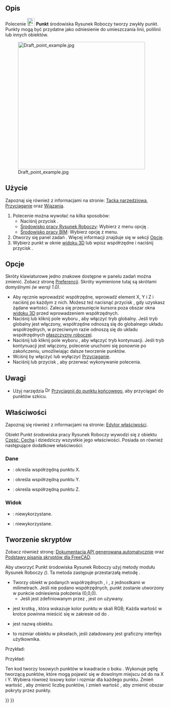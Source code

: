 <languages/>

{{Docnav/pl
|[[Draft_BezCurve/pl|Krzywa Béziera]]
|[[Draft_Facebinder/pl|Łącznik kształtu]]
|[[Draft_Workbench/pl|środowisko pracy Rysunek Roboczy]]
|IconL=Draft_BezCurve.svg 
|IconR=Draft_Facebinder.svg 
|IconC=Workbench_Draft.svg
}}

{{GuiCommand/pl
|Name=Draft Point
|Name/pl=Rysunek Roboczy: Punkt
|MenuLocation=Kreślenie → Punkt<br>Kreślenie 2D → Punkt
|Workbenches=[[Draft_Workbench/pl|Rysunek Roboczy]], [[BIM_Workbench/pl|BIM]]
|Version=0.7
}}

<span id="Description"></span>
==Opis==

Polecenie [[Image:Draft_Point.svg|24px]] '''Punkt''' środowiska Rysunek Roboczy tworzy zwykły punkt. Punkty mogą być przydatne jako odniesienie do umieszczania linii, polilinii lub innych obiektów.

[[Image:Draft_point_example.jpg|400px]]

<span id="Usage"></span>
==Użycie==

Zapoznaj się również z informacjami na stronie: [[Draft_Tray/pl|Tacka narzędziowa]], [[Draft_Snap/pl|Przyciąganie]] oraz [[Draft_Constrain/pl|Wiązania]].

# Polecenie można wywołać na kilka sposobów:
#* Naciśnij przycisk {{Button|[[Image:Draft_Point.svg|16px]] '''Punkt'''}}.
#* [[Draft_Workbench/pl|Środowisko pracy Rysunek Roboczy]]: Wybierz z menu opcję {{MenuCommand|Kreślenie → [[Image:Draft_Point.svg|16px]] Punkt}}.
#* [[BIM_Workbench/pl|Środowisko pracy BIM]]: Wybierz opcję {{MenuCommand|Kreślenie 2D → [[Image:Draft_Point.svg|16px]] Punkt}} z menu.
# Otworzy się panel zadań {{MenuCommand|Punkt}}. Więcej informacji znajduje się w sekcji [[#Opcje|Opcje]].
# Wybierz punkt w oknie [[3D_view/pl|widoku 3D]] lub wpisz współrzędne i naciśnij przycisk {{Button|[[Image:Draft_AddPoint.svg|16px]] Wprowadź punkt}}.

<span id="Options"></span>
==Opcje==

Skróty klawiaturowe jedno znakowe dostępne w panelu zadań można zmienić. Zobacz stronę [[Draft_Preferences/pl|Preferencji]]. Skróty wymienione tutaj są skrótami domyślnymi ''(w wersji 1.0)''.

* Aby ręcznie wprowadzić współrzędne, wprowadź element X, Y i Z i naciśnij {{KEY|Enter}} po każdym z nich. Możesz też nacisnąć przycisk {{Button|[[Image:Draft_AddPoint.svg|16px]] Wprowadź punkt}}, gdy uzyskasz żądane wartości. Zaleca się przesunięcie kursora poza obszar okna [[3D_view/pl|widoku 3D]] przed wprowadzeniem współrzędnych.
* Naciśnij {{KEY|G}} lub kliknij pole wyboru {{MenuCommand|Globalnie}}, aby włączyć tryb globalny. Jeśli tryb globalny jest włączony, współrzędne odnoszą się do globalnego układu współrzędnych, w przeciwnym razie odnoszą się do układu współrzędnych [[Draft_SelectPlane/pl|płaszczyzny roboczej]].
* Naciśnij {{KEY|N}} lub kliknij pole wyboru {{MenuCommand|Kontynuuj}}, aby włączyć tryb kontynuacji. Jeśli tryb kontynuacji jest włączony, polecenie uruchomi się ponownie po zakończeniu, umożliwiając dalsze tworzenie punktów.
* Wciśnij {{KEY|S}} by włączyć lub wyłączyć [[Draft_Snap/pl|Przyciąganie]].
* Naciśnij {{KEY|Esc}} lub przycisk {{Button|Zamknij}}, aby przerwać wykonywanie polecenia.

<span id="Notes"></span>
==Uwagi==

* Użyj narzędzia [[Image:Draft_Snap_Endpoint.svg|16px]] [[Draft_Snap_Endpoint/pl|Przyciągnij do punktu końcowego]], aby przyciągać do punktów szkicu.

<span id="Properties"></span>
==Właściwości==

Zapoznaj się również z informacjami na stronie: [[Property_editor/pl|Edytor właściwości]].

Obiekt Punkt środowiska pracy Rysunek Roboczy wywodzi się z obiektu [[Part_Feature/pl|Część: Cecha]] i dziedziczy wszystkie jego właściwości. Posiada on również następujące dodatkowe właściwości:

<span id="Data"></span>
===Dane===

{{TitleProperty|Rysunek Roboczy}}

* {{PropertyData|X|Distance}}: określa współrzędną punktu X.
* {{PropertyData|Y|Distance}}: określa współrzędną punktu Y.
* {{PropertyData|Z|Distance}}: określa współrzędną punktu Z.

<span id="View"></span>
===Widok===

{{TitleProperty|Rysunek Roboczy}}

* {{PropertyView|Wzór|Enumeration}}: niewykorzystane.
* {{PropertyView|Rozmiar wzoru|Float}}: niewykorzystane.

<span id="Scripting"></span>
==Tworzenie skryptów==

Zobacz również stronę: [https://freecad.github.io/SourceDoc/ Dokumentacja API generowana automatycznie] oraz [[FreeCAD_Scripting_Basics/pl|Podstawy pisania skryptów dla FreeCAD]].

Aby utworzyć Punkt środowiska Rysunek Roboczy użyj metody {{incode|make_point}} modułu Rysunek Roboczy ''({{Version/pl|0.19}})''. Ta metoda zastępuje przestarzałą metodę {{incode|makePoint}}.

{{Code|code=
point = make_point(X=0, Y=0, Z=0, color=None, name="Point", point_size=5)
point = make_point(point, Y=0, Z=0, color=None, name="Point", point_size=5)
}}

* Tworzy obiekt {{incode|point}} w podanych współrzędnych {{incode|X}}, {{incode|Y}} i {{incode|Z}}, z jednostkami w milimetrach. Jeśli nie podano współrzędnych, punkt zostanie utworzony w punkcie odniesienia położenia (0,0,0).
** Jeśli {{incode|X}} jest {{incode|point}} zdefiniowanym przez {{incode|FreeCAD.Vector}}, jest on używany.
* {{incode|color}} jest krotką {{incode|(R, G, B)}}, która wskazuje kolor punktu w skali RGB; Każda wartość w krotce powinna mieścić się w zakresie od {{incode|0}} do {{incode|1}}.
* {{incode|name}} jest nazwą obiektu.
* {{incode|point_size}} to rozmiar obiektu w pikselach, jeśli załadowany jest graficzny interfejs użytkownika.

Przykład:

{{Code|code=
import FreeCAD as App
import Draft

doc = App.newDocument()

point1 = Draft.make_point(1600, 1400, 0)

p2 = App.Vector(-3200, 1800, 0)
point2 = Draft.make_point(p2, color=(0.5, 0.3, 0.6), point_size=10)

doc.recompute()
}}

Przykład:

Ten kod tworzy {{incode|N}} losowych punktów w kwadracie o boku {{incode|2L}}. Wykonuje pętlę tworzącą {{incode|N}} punktów, które mogą pojawić się w dowolnym miejscu od {{incode|-L}} do {{incode|+L}} na X i Y. Wybiera również losowy kolor i rozmiar dla każdego punktu. Zmień wartość {{incode|N}}, aby zmienić liczbę punktów, i zmień wartość {{incode|L}}, aby zmienić obszar pokryty przez punkty.

{{Code|code=
import random
import FreeCAD as App
import Draft

doc = App.newDocument()

L = 1000
centered = App.Placement(App.Vector(-L, -L, 0), App.Rotation())
rectangle = Draft.make_rectangle(2*L, 2*L, placement=centered)

N = 10
for i in range(N):
    x = 2*L*random.random() - L
    y = 2*L*random.random() - L
    z = 0
    r = random.random()
    g = random.random()
    b = random.random()
    size = 15*random.random() + 5
    Draft.make_point(x, y, z, color=(r, g, b), point_size=size)

doc.recompute()
}}


{{Docnav/pl
|[[Draft_BezCurve/pl|Krzywa Béziera]]
|[[Draft_Facebinder/pl|Łącznik kształtu]]
|[[Draft_Workbench/pl|środowisko pracy Rysunek Roboczy]]
|IconL=Draft_BezCurve.svg 
|IconR=Draft_Facebinder.svg 
|IconC=Workbench_Draft.svg
}}

{{Draft Tools navi{{#translation:}}}}
{{Userdocnavi{{#translation:}}}}